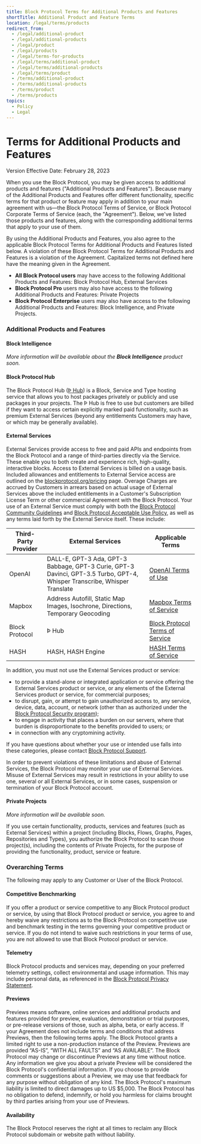 ```yaml
---
title: Block Protocol Terms for Additional Products and Features
shortTitle: Additional Product and Feature Terms
location: /legal/terms/products
redirect_from:
  - /legal/additional-product
  - /legal/additional-products
  - /legal/product
  - /legal/products
  - /legal/terms-for-products
  - /legal/terms/additional-product
  - /legal/terms/additional-products
  - /legal/terms/product
  - /terms/additional-product
  - /terms/additional-products
  - /terms/product
  - /terms/products
topics:
  - Policy
  - Legal
---
```


# Terms for Additional Products and Features

Version Effective Date: February 28, 2023

When you use the Block Protocol, you may be given access to additional products and features ("Additional Products and Features"). Because many of the Additional Products and Features offer different functionality, specific terms for that product or feature may apply in addition to your main agreement with us—the Block Protocol Terms of Service, or Block Protocol Corporate Terms of Service (each, the "Agreement"). Below, we've listed those products and features, along with the corresponding additional terms that apply to your use of them.

By using the Additional Products and Features, you also agree to the applicable Block Protocol Terms for Additional Products and Features listed below. A violation of these Block Protocol Terms for Additional Products and Features is a violation of the Agreement. Capitalized terms not defined here have the meaning given in the Agreement.

- **All Block Protocol users** may have access to the following Additional Products and Features: Block Protocol Hub, External Services
- **Block Protocol Pro** users may also have access to the following Additional Products and Features: Private Projects
- **Block Protocol Enterprise** users may also have access to the following Additional Products and Features: Block Intelligence, and Private Projects.

### Additional Products and Features

#### Block Intelligence

_More information will be available about the **Block Intelligence** product soon._

#### Block Protocol Hub

The Block Protocol Hub ([Þ Hub](https://blockprotocol.org/hub)) is a Block, Service and Type hosting service that allows you to host packages privately or publicly and use packages in your projects. The Þ Hub is free to use but customers are billed if they want to access certain explicitly marked paid functionality, such as premium External Services (beyond any entitlements Customers may have, or which may be generally available).

#### External Services

External Services provide access to free and paid APIs and endpoints from the Block Protocol and a range of third-parties directly via the Service. These enable you to both create and experience rich, high-quality, interactive blocks. Access to External Services is billed on a usage basis. Included allowances and entitlements to External Service access are outlined on the [blockprotocol.org/pricing](https://blockprotocol.org/pricing) page. Overage Charges are accrued by Customers in arrears based on actual usage of External Services above the included entitlements in a Customer's Subscription License Term or other commercial Agreement with the Block Protocol. Your use of an External Service must comply with both the [Block Protocol Community Guidelines](/legal/community) and [Block Protocol Acceptable Use Policy](/legal/acceptable-use), as well as any terms laid forth by the External Service itself. These include:

| Third-Party Provider | External Services                                                                                                         | Applicable Terms                                                         |
| -------------------- | --------------------------------------------------------------------------------------------------------------------------| ------------------------------------------------------------------------ |
| OpenAI               | DALL-E, GPT-3 Ada, GPT-3 Babbage, GPT-3 Curie, GPT-3 Davinci, GPT-3.5 Turbo, GPT-4, Whisper Transcribe, Whisper Translate | [OpenAI Terms of Use](https://openai.com/terms/)                         |
| Mapbox               | Address Autofill, Static Map Images, Isochrone, Directions, Temporary Geocoding                                           | [Mapbox Terms of Service](https://www.mapbox.com/legal/tos)              |
| Block Protocol       | Þ Hub                                                                                                                     | [Block Protocol Terms of Service](https://blockprotocol.org/legal/terms) |
| HASH                 | HASH, HASH Engine                                                                                                         | [HASH Terms of Service](https://hash.ai/legal/terms)                     |

In addition, you must not use the External Services product or service:

- to provide a stand-alone or integrated application or service offering the External Services product or service, or any elements of the External Services product or service, for commercial purposes;
- to disrupt, gain, or attempt to gain unauthorized access to, any service, device, data, account, or network (other than as authorized under the [Block Protocol Security program](/security));
- to engage in activity that places a burden on our servers, where that burden is disproportionate to the benefits provided to users; or
- in connection with any cryptomining activity.

If you have questions about whether your use or intended use falls into these categories, please contact [Block Protocol Support](/contact).

In order to prevent violations of these limitations and abuse of External Services, the Block Protocol may monitor your use of External Services. Misuse of External Services may result in restrictions in your ability to use one, several or all External Services, or in some cases, suspension or termination of your Block Protocol account.

#### Private Projects

_More information will be available soon._

If you use certain functionality, products, services and features (such as External Services) within a project (including Blocks, Flows, Graphs, Pages, Repositories and Types), you authorize the Block Protocol to scan those project(s), including the contents of Private Projects, for the purpose of providing the functionality, product, service or feature.

### Overarching Terms

The following may apply to any Customer or User of the Block Protocol.

#### Competitive Benchmarking

If you offer a product or service competitive to any Block Protocol product or service, by using that Block Protocol product or service, you agree to and hereby waive any restrictions as to the Block Protocol on competitive use and benchmark testing in the terms governing your competitive product or service. If you do not intend to waive such restrictions in your terms of use, you are not allowed to use that Block Protocol product or service.

#### Telemetry

Block Protocol products and services may, depending on your preferred telemetry settings, collect environmental and usage information. This may include personal data, as referenced in the [Block Protocol Privacy Statement](/legal/privacy).

#### Previews

Previews means software, online services and additional products and features provided for preview, evaluation, demonstration or trial purposes, or pre-release versions of those, such as alpha, beta, or early access. If your Agreement does not include terms and conditions that address Previews, then the following terms apply. The Block Protocol grants a limited right to use a non-production instance of the Preview. Previews are provided “AS-IS”, “WITH ALL FAULTS” and “AS AVAILABLE”. The Block Protocol may change or discontinue Previews at any time without notice. Any information we give you about a private Preview will be considered the Block Protocol's confidential information. If you choose to provide comments or suggestions about a Preview, we may use that feedback for any purpose without obligation of any kind. The Block Protocol's maximum liability is limited to direct damages up to US $5,000. The Block Protocol has no obligation to defend, indemnify, or hold you harmless for claims brought by third parties arising from your use of Previews.

#### Availability

The Block Protocol reserves the right at all times to reclaim any Block Protocol subdomain or website path without liability.
